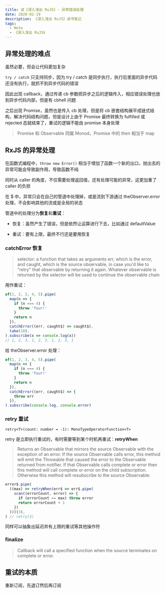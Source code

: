 ```yaml
---
title: 读《深入浅出 RxJS》- 异常错误处理
date: 2020-02-19
description: 《深入浅出 RxJS》读书笔记
tags:
  - Note
  - 《深入浅出 RxJS》
---
```


## 异常处理的难点

虽然必要，但会让代码更加复杂

`try / catch` 只支持同步，因为 try / catch 是同步执行，执行后里面的异步代码还没有执行，就抓不到异步代码的错误

因此出现 callback，通过传递 cb 参数把异步之后的逻辑传入，相应错误处理也放到异步代码内部，但是有 cbhell 问题

之后出现 Promise，虽然也是传入 cb 处理，但是将 cb 嵌套结构展平成链式结构，解决代码结构问题，但是设计上由于 Promise 最终转换为 fulfilled 或 rejected 态就结束了，重试的逻辑不能由 promise 本身处理

> Promise 和 Observable 同属 Monod，Promise 中的 then 相当于 map

## RxJS 的异常处理

在函数式编程中，`throw new Error()` 相当于增加了函数一个新的出口，抛出去的异常可能会导致副作用，导致函数不纯

同时从 caller 的角度，不仅需要处理返回值，还有处理可能的异常，这更加重了 caller 的负担

在 $ 中，异常只会在自己的管道中处理掉，或是流到下游通过 theObserver.error 处理，不会影响其他的流或是全局的状态

管道中的处理分为**恢复**和**重试**：

* 恢复：虽然产生了错误，但是依然让运算进行下去，比如通过 defaultValue

* 重试：要有上限，最终不行还是要用恢复

### catchError 恢复

> selector: a function that takes as arguments err, which is the error, and caught, which is the source observable, in case you'd like to "retry" that observable by returning it again. Whatever observable is returned by the selector will be used to continue the observable chain

用作重试：

```ts
of(1, 2, 3, 4, 5).pipe(
  map(n => {
    if (n === 4) {
      throw 'four!'
    }
    return n
  }),
  catchError((err, caught$) => caught$),
  take(10),
).subscribe(x => console.log(x))
// 1, 2, 3, 1, 2, 3, 1, 2, 3, 1
```

给 theObserver.error 处理：

```ts
of(1, 2, 3, 4, 5).pipe(
  map(n => {
    if (n === 4) {
      throw 'four!'
    }
    return n
  }),
  catchError((err, caught$) => {
    throw err
  }),
).subscribe(console.log, console.error)
```

### retry 重试

`retry<T>(count: number = -1): MonoTypeOperatorFunction<T>`

retry 是立即执行重试的，有时需要等到某个时机再重试：**retryWhen**

> Returns an Observable that mirrors the source Observable with the exception of an error. If the source Observable calls error, this method will emit the Throwable that caused the error to the Observable returned from notifier. If that Observable calls complete or error then this method will call complete or error on the child subscription. Otherwise this method will resubscribe to the source Observable.

```ts
error$.pipe(
  ((max) => retryWhen(err$ => err$.pipe(
    scan((errorCount, error) => {
      if (errorCount >= max) throw error
      return errorCount + 1
    })
  )))(3),
) // retry(3)
```

同样可以抽象出延迟并有上限的重试等其他操作符

### finalize

> Callback will call a specified function when the source terminates on complete or error.

## 重试的本质

重新订阅，先退订然后再订阅
